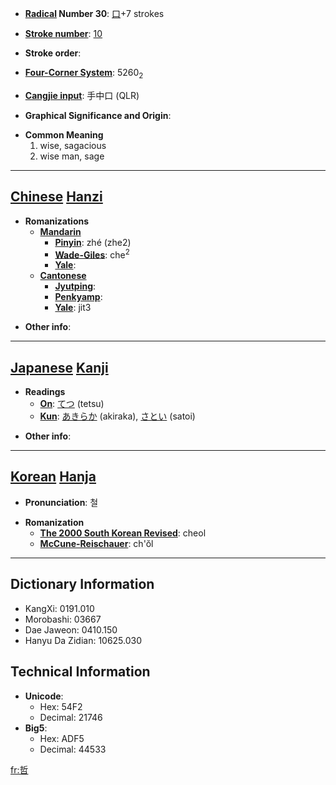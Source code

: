 * '''[[Wiktionary:Chinese radical index| Radical]] Number 30''': [[Wiktionary:Chinese radical index 口|口]]+7 strokes

* '''[[Wiktionary:Chinese total strokes index|Stroke number]]''': [[Wiktionary:Chinese total strokes index 10|10]]

* '''Stroke order''': 

* '''[[Wiktionary:Chinese four corner index|Four-Corner System]]''': 5260<sub>2</sub>

* '''[[Wiktionary:Chinese Cangjie index|Cangjie input]]''': 手中口 (QLR)

* '''Graphical Significance and Origin''': 

* '''Common Meaning'''
*#wise, sagacious
*# wise man, sage


----

== [[Chinese]] [[Hanzi]] ==

* '''Romanizations'''
** '''[[Mandarin]]'''
*** '''[[Pinyin]]''': zhé (zhe2)
*** '''[[Wade-Giles]]''': che<sup>2</sup>
*** '''[[Yale]]''': 
** '''[[Cantonese]]'''
*** '''[[Jyutping]]''':
*** '''[[Penkyamp]]''': 
*** '''[[Yale]]''': jit3

* '''Other info''': 

----

== [[Japanese]] [[Kanji]] ==

* '''Readings'''
** '''[[On]]''': [[てつ]] (tetsu)
** '''[[Kun]]''': [[あきらか]] (akiraka), [[さとい]] (satoi)

* '''Other info''':  

----

== [[Korean]] [[Hanja]] ==

* '''Pronunciation''': 철

* '''Romanization'''
** '''[[The 2000 South Korean Revised Romanization|The 2000 South Korean Revised]]''': cheol
** '''[[McCune-Reischauer]]''': ch'ŏl

----

== Dictionary Information ==

* KangXi: 0191.010
* Morobashi: 03667
* Dae Jaweon: 0410.150
* Hanyu Da Zidian: 10625.030

== Technical Information ==

* '''Unicode''':
** Hex: 54F2
** Decimal: 21746
* '''Big5''':
** Hex: ADF5
** Decimal: 44533

[[fr:哲]]
